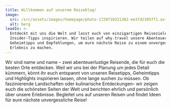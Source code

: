 ```yaml
---
title: Willkommen auf unserem Reiseblog!
image:
  src: /src/assets/images/homepage/photo-1729710221382-ee37d2305ff1.avif
  alt: berg
leadIn: >-
  Entdeckt mit uns die Welt und lasst euch von einzigartigen Reisezielen und
  Insider-Tipps inspirieren. Wir teilen auf why.travel unsere Abenteuer,
  Geheimtipps und Empfehlungen, um eure nächste Reise zu einem unvergesslichen
  Erlebnis zu machen.
---
```


Wir sind name und name – zwei abenteuerlustige Reisende, die für euch die besten Orte entdecken. Weil wir uns bei der Planung um jedes Detail kümmern, könnt ihr euch entspannt von unseren Reisetipps, Geheimtipps und Highlights inspirieren lassen, ohne lange suchen zu müssen. Ob faszinierende Landschaften oder kulinarische Entdeckungen– wir zeigen euch die schönsten Seiten der Welt und berichten ehrlich und persönlich über unsere Erlebnisse. Begleitet uns auf unseren Reisen und findet Ideen für eure nächste unvergessliche Reise!

